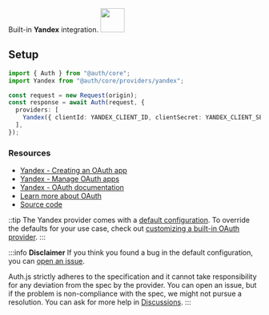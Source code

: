 <div
  style={{
    backgroundColor: "#ffcc00",
    display: "flex",
    justifyContent: "space-between",
    color: "#000",
    padding: 16,
  }}
>
  <span>
    Built-in <b>Yandex</b> integration.
  </span>
  <a href="https://yandex.com">
    <img
      style={{ display: "block" }}
      src="/img/providers/yandex.svg"
      height="48"
      width="48"
    />
  </a>
</div>

## Setup

```ts
import { Auth } from "@auth/core";
import Yandex from "@auth/core/providers/yandex";

const request = new Request(origin);
const response = await Auth(request, {
  providers: [
    Yandex({ clientId: YANDEX_CLIENT_ID, clientSecret: YANDEX_CLIENT_SECRET }),
  ],
});
```

### Resources

- [Yandex - Creating an OAuth app](https://yandex.com/dev/id/doc/en/register-client#create)
- [Yandex - Manage OAuth apps](https://oauth.yandex.com/)
- [Yandex - OAuth documentation](https://yandex.com/dev/id/doc/en/)
- [Learn more about OAuth](https://authjs.dev/concepts/oauth)
- [Source code](https://github.com/nextauthjs/next-auth/blob/main/packages/core/src/providers/yandex.ts)

::tip
The Yandex provider comes with a [default configuration](https://github.com/nextauthjs/next-auth/blob/main/packages/core/src/providers/yandex.ts).
To override the defaults for your use case, check out [customizing a built-in OAuth provider](https://authjs.dev/guides/providers/custom-provider#override-default-options).
:::

:::info **Disclaimer**
If you think you found a bug in the default configuration, you can [open an issue](https://authjs.dev/new/provider-issue).

Auth.js strictly adheres to the specification and it cannot take responsibility for any deviation from
the spec by the provider. You can open an issue, but if the problem is non-compliance with the spec,
we might not pursue a resolution. You can ask for more help in [Discussions](https://authjs.dev/new/github-discussions).
:::
